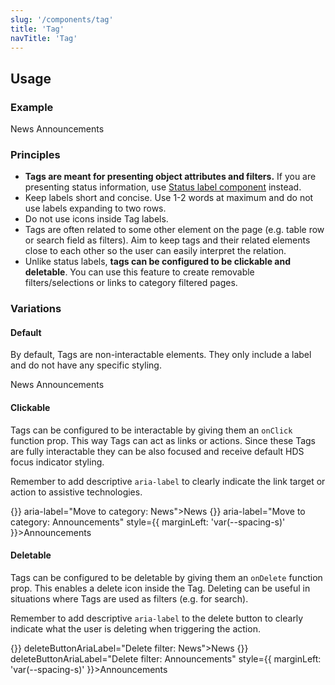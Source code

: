 ```yaml
---
slug: '/components/tag'
title: 'Tag'
navTitle: 'Tag'
---
```




## Usage

### Example
<PlaygroundPreview>
  <Tag>News</Tag>
  <Tag style={{ marginLeft: 'var(--spacing-s)' }}>Announcements</Tag>
</PlaygroundPreview>

### Principles
- **Tags are meant for presenting object attributes and filters.** If you are presenting status information, use [Status label component](/components/status-label) instead.
- Keep labels short and concise. Use 1-2 words at maximum and do not use labels expanding to two rows.
- Do not use icons inside Tag labels.
- Tags are often related to some other element on the page (e.g. table row or search field as filters). Aim to keep tags and their related elements close to each other so the user can easily interpret the relation.
- Unlike status labels, **tags can be configured to be clickable and deletable**. You can use this feature to create removable filters/selections or links to category filtered pages.

### Variations

#### Default
By default, Tags are non-interactable elements. They only include a label and do not have any specific styling.

<PlaygroundPreview>
<Tag>News</Tag>
<Tag style={{ marginLeft: 'var(--spacing-s)' }}>Announcements</Tag>
</PlaygroundPreview>

#### Clickable
Tags can be configured to be interactable by giving them an `onClick` function prop. This way Tags can act as links or actions. Since these Tags are fully interactable they can be also focused and receive default HDS focus indicator styling.

Remember to add descriptive `aria-label` to clearly indicate the link target or action to assistive technologies.

<PlaygroundPreview>
<Tag role="link" onClick={() => {}} aria-label="Move to category: News">News</Tag>
<Tag role="link" onClick={() => {}} aria-label="Move to category: Announcements" style={{ marginLeft: 'var(--spacing-s)' }}>Announcements</Tag>
</PlaygroundPreview>

#### Deletable
Tags can be configured to be deletable by giving them an `onDelete` function prop. This enables a delete icon inside the Tag. Deleting can be useful in situations where Tags are used as filters (e.g. for search).

Remember to add descriptive `aria-label` to the delete button to clearly indicate what the user is deleting when triggering the action.

<PlaygroundPreview>
<Tag onDelete={() => {}} deleteButtonAriaLabel="Delete filter: News">News</Tag>
<Tag onDelete={() => {}} deleteButtonAriaLabel="Delete filter: Announcements" style={{ marginLeft: 'var(--spacing-s)' }}>Announcements</Tag>
</PlaygroundPreview>
